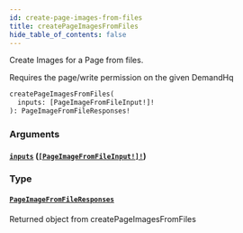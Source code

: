 ```yaml
---
id: create-page-images-from-files
title: createPageImagesFromFiles
hide_table_of_contents: false
---
```



Create Images for a Page from files.

Requires the page/write permission on the given DemandHq

```graphql
createPageImagesFromFiles(
  inputs: [PageImageFromFileInput!]!
): PageImageFromFileResponses!
```


### Arguments

#### [`inputs`](#) ([`[PageImageFromFileInput!]!`](/developers/demandhq-apis/demand-api/graphql/reference/inputs/page-image-from-file-input))




### Type

#### [`PageImageFromFileResponses`](/developers/demandhq-apis/demand-api/graphql/reference/objects/page-image-from-file-responses)

Returned object from createPageImagesFromFiles




